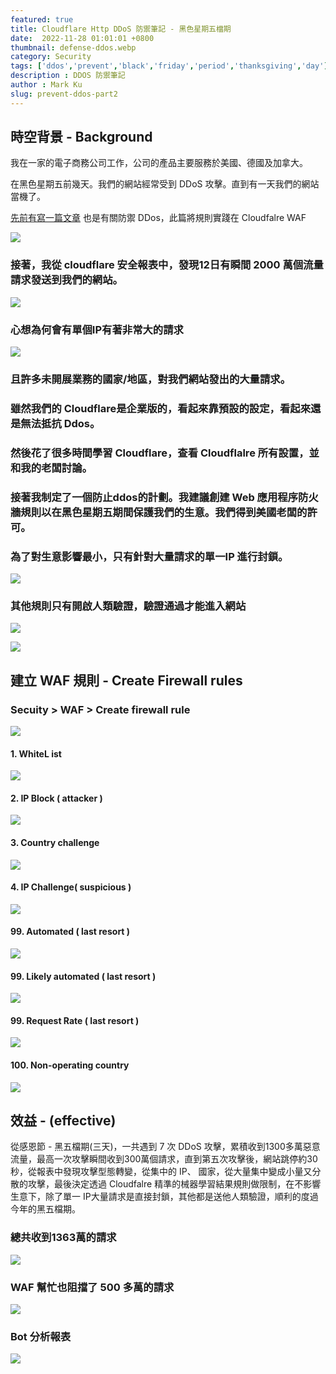 ```yaml
---
featured: true
title: Cloudflare Http DDoS 防禦筆記 - 黑色星期五檔期
date:  2022-11-28 01:01:01 +0800
thumbnail: defense-ddos.webp
category: Security
tags: ['ddos','prevent','black','friday','period','thanksgiving','day']
description : DDOS 防禦筆記
author : Mark Ku
slug: prevent-ddos-part2
---
```


## 時空背景 - Background
我在一家的電子商務公司工作，公司的產品主要服務於美國、德國及加拿大。  

在黑色星期五前幾天。我們的網站經常受到 DDoS 攻擊。直到有一天我們的網站當機了。

[先前有寫一篇文章](https://blog.markkulab.net/2022/01/16/prevent-ddos/) 也是有關防禦 DDos，此篇將規則實踐在 Cloudfalre WAF

![](https://i.imgur.com/nANZAqj.png)

### 接著，我從 cloudflare 安全報表中，發現12日有瞬間 2000 萬個流量請求發送到我們的網站。

![](https://i.imgur.com/ZZcMKIn.png)

### 心想為何會有單個IP有著非常大的請求

![](https://i.imgur.com/fd3Hjn1.png)
### 且許多未開展業務的國家/地區，對我們網站發出的大量請求。

### 雖然我們的 Cloudflare是企業版的，看起來靠預設的設定，看起來還是無法抵抗 Ddos。

### 然後花了很多時間學習 Cloudflare，查看 Cloudflalre 所有設置，並和我的老闆討論。

### 接著我制定了一個防止ddos的計劃。我建議創建 Web 應用程序防火牆規則以在黑色星期五期間保護我們的生意。我們得到美國老闆的許可。

### 為了對生意影響最小，只有針對大量請求的單一IP 進行封鎖。
![](https://i.imgur.com/DhNvfeN.png)

### 其他規則只有開啟人類驗證，驗證通過才能進入網站
![](https://i.imgur.com/P0OLwSP.png)

![](https://i.imgur.com/Gd5SfbS.png)

## 建立 WAF 規則 - Create Firewall rules
### Secuity > WAF > Create firewall rule
![](https://i.imgur.com/W9JrIh1.png)

#### 1. WhiteL ist
![](https://i.imgur.com/jCN1Q5Q.png)

#### 2. IP Block ( attacker )
![](https://i.imgur.com/CggFyEH.png)

#### 3. Country challenge
![](https://i.imgur.com/CnZ7q6V.png)

#### 4. IP Challenge( suspicious )
![](https://i.imgur.com/4dMWWvS.png)

#### 99. Automated ( last resort )
![](https://i.imgur.com/b8SdAzv.png)

#### 99. Likely automated ( last resort )
![](https://i.imgur.com/1PDyWAK.png)

#### 99. Request Rate ( last resort )
![](https://i.imgur.com/7yXmDJ1.png)

#### 100. Non-operating country
![](https://i.imgur.com/ktMCQCe.png)

## 效益 - (effective) 
從感恩節 - 黑五檔期(三天)，一共遇到 7 次 DDoS 攻擊，累積收到1300多萬惡意流量，最高一次攻擊瞬間收到300萬個請求，直到第五次攻擊後，網站跳停約30秒，從報表中發現攻擊型態轉變，從集中的 IP、 國家，從大量集中變成小量又分散的攻擊，最後決定透過 Cloudfalre 精準的械器學習結果規則做限制，在不影響生意下，除了單一 IP大量請求是直接封鎖，其他都是送他人類驗證，順利的度過今年的黑五檔期。

### 總共收到1363萬的請求
![](https://i.imgur.com/RZijw3y.png)

### WAF 幫忙也阻擋了 500 多萬的請求
![](https://i.imgur.com/yLnNpgS.png)

### Bot 分析報表
![](https://i.imgur.com/q9OEuh6.png)

